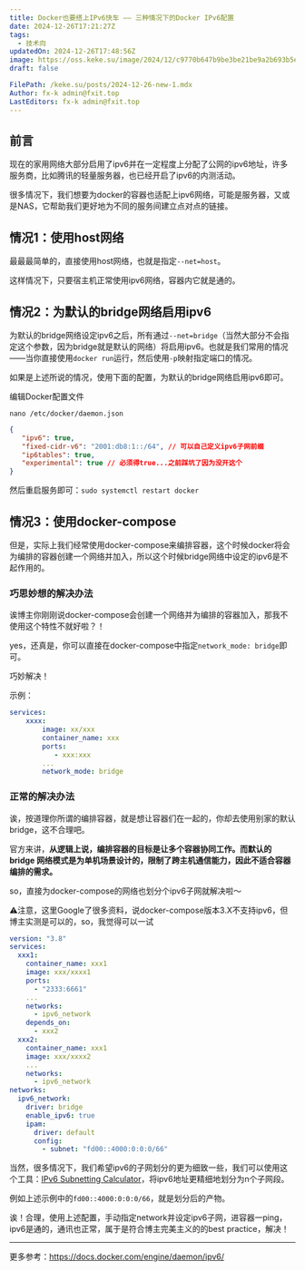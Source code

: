 ```yaml
---
title: Docker也要搭上IPv6快车 —— 三种情况下的Docker IPv6配置
date: 2024-12-26T17:21:27Z
tags:
  - 技术向
updatedOn: 2024-12-26T17:48:56Z
image: https://oss.keke.su/image/2024/12/c9770b647b9be3be21be9a2b693b5ee5.png
draft: false

FilePath: /keke.su/posts/2024-12-26-new-1.mdx
Author: fx-k admin@fxit.top
LastEditors: fx-k admin@fxit.top
---
```


## 前言

现在的家用网络大部分启用了ipv6并在一定程度上分配了公网的ipv6地址，许多服务商，比如腾讯的轻量服务器，也已经开启了ipv6的内测活动。

很多情况下，我们想要为docker的容器也适配上ipv6网络，可能是服务器，又或是NAS，它帮助我们更好地为不同的服务间建立点对点的链接。

## 情况1：使用host网络

最最最简单的，直接使用host网络，也就是指定`--net=host`。

这样情况下，只要宿主机正常使用ipv6网络，容器内它就是通的。

## 情况2：为默认的bridge网络启用ipv6

为默认的bridge网络设定ipv6之后，所有通过`--net=bridge`（当然大部分不会指定这个参数，因为bridge就是默认的网络）将启用ipv6。也就是我们常用的情况——当你直接使用`docker run`运行，然后使用`-p`映射指定端口的情况。

如果是上述所说的情况，使用下面的配置，为默认的bridge网络启用ipv6即可。

编辑Docker配置文件

`nano /etc/docker/daemon.json`

```json
{
   "ipv6": true,
   "fixed-cidr-v6": "2001:db8:1::/64", // 可以自己定义ipv6子网前缀
   "ip6tables": true,
   "experimental": true // 必须得true...之前踩坑了因为没开这个
}
```

然后重启服务即可：`sudo systemctl restart docker`

## 情况3：使用docker-compose

但是，实际上我们经常使用docker-compose来编排容器，这个时候docker将会为编排的容器创建一个网络并加入，所以这个时候bridge网络中设定的ipv6是不起作用的。

### 巧思妙想的解决办法

诶博主你刚刚说docker-compose会创建一个网络并为编排的容器加入，那我不使用这个特性不就好啦？！

yes，还真是，你可以直接在docker-compose中指定`network_mode: bridge`即可。

巧妙解决！

示例：

```yaml
services:
    xxxx:
        image: xx/xxx
        container_name: xxx
        ports:
           - xxx:xxx 
        ...
        network_mode: bridge
```

### 正常的解决办法

诶，按道理你所谓的编排容器，就是想让容器们在一起的，你却去使用别家的默认bridge，这不合理吧。

官方来讲，**从逻辑上说，编排容器的目标是让多个容器协同工作。而默认的 bridge 网络模式是为单机场景设计的，限制了跨主机通信能力，因此不适合容器编排的需求。**

so，直接为docker-compose的网络也划分个ipv6子网就解决啦～

⚠️注意，这里Google了很多资料，说docker-compose版本3.X不支持ipv6，但博主实测是可以的，so，我觉得可以一试

```yaml
version: "3.8"
services:
  xxx1:
    container_name: xxx1
    image: xxx/xxxx1
    ports:
      - "2333:6661"
    ...
    networks:
      - ipv6_network
    depends_on:
      - xxx2
  xxx2:
    container_name: xxx1
    image: xxx/xxxx2
    ...
    networks:
      - ipv6_network
networks:
  ipv6_network:
    driver: bridge
    enable_ipv6: true
    ipam:
      driver: default
      config:
        - subnet: "fd00::4000:0:0:0/66"
```

当然，很多情况下，我们希望ipv6的子网划分的更为细致一些，我们可以使用这个工具：[IPv6 Subnetting Calculator](https://subnettingpractice.com/ipv6_subnetting.html)，将ipv6地址更精细地划分为n个子网段。

例如上述示例中的`fd00::4000:0:0:0/66`，就是划分后的产物。

诶！合理，使用上述配置，手动指定network并设定ipv6子网，进容器一ping，ipv6是通的，通讯也正常，属于是符合博主完美主义的的best practice，解决！

---

更多参考：https://docs.docker.com/engine/daemon/ipv6/